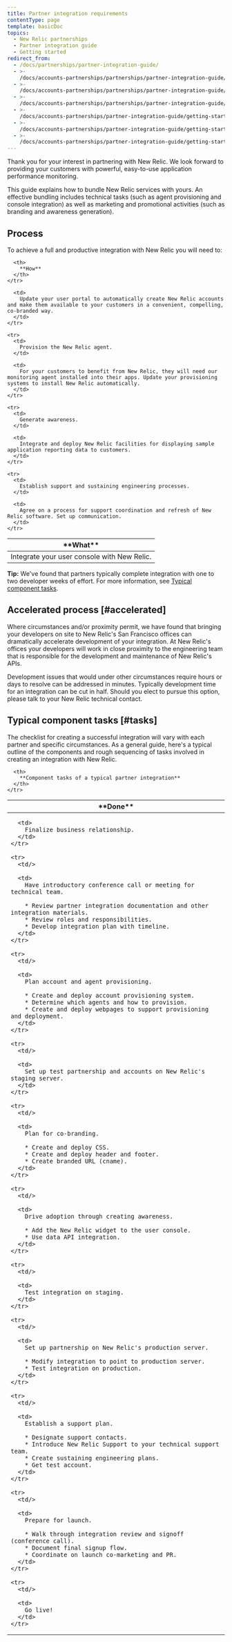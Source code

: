 ```yaml
---
title: Partner integration requirements
contentType: page
template: basicDoc
topics:
  - New Relic partnerships
  - Partner integration guide
  - Getting started
redirect_from:
  - /docs/partnerships/partner-integration-guide/
  - >-
    /docs/accounts-partnerships/partnerships/partner-integration-guide/partner-integration-guide/
  - >-
    /docs/accounts-partnerships/partnerships/partner-integration-guide/integration-requirements/
  - >-
    /docs/accounts-partnerships/partnerships/partner-integration-guide/driving-adoption-creating-awareness/
  - >-
    /docs/accounts-partnerships/partner-integration-guide/getting-started/integration-requirements/
  - >-
    /docs/accounts-partnerships/partner-integration-guide/getting-started/partner-integration-requirements/
  - >-
    /docs/accounts-partnerships/partner-integration-guide/getting-started/driving-adoption-creating-awareness/
---
```


Thank you for your interest in partnering with New Relic. We look forward to providing your customers with powerful, easy-to-use application performance monitoring.

This guide explains how to bundle New Relic services with yours. An effective bundling includes technical tasks (such as agent provisioning and console integration) as well as marketing and promotional activities (such as branding and awareness generation).

## Process

To achieve a full and productive integration with New Relic you will need to:

<Table>
  <thead>
    <tr>
      <th width={200}>
        **What**
      </th>

      <th>
        **How**
      </th>
    </tr>
  </thead>

  <tbody>
    <tr>
      <td>
        Integrate your user console with New Relic.
      </td>

      <td>
        Update your user portal to automatically create New Relic accounts and make them available to your customers in a convenient, compelling, co-branded way.
      </td>
    </tr>

    <tr>
      <td>
        Provision the New Relic agent.
      </td>

      <td>
        For your customers to benefit from New Relic, they will need our monitoring agent installed into their apps. Update your provisioning systems to install New Relic automatically.
      </td>
    </tr>

    <tr>
      <td>
        Generate awareness.
      </td>

      <td>
        Integrate and deploy New Relic facilities for displaying sample application reporting data to customers.
      </td>
    </tr>

    <tr>
      <td>
        Establish support and sustaining engineering processes.
      </td>

      <td>
        Agree on a process for support coordination and refresh of New Relic software. Set up communication.
      </td>
    </tr>
  </tbody>
</Table>

**Tip:** We've found that partners typically complete integration with one to two developer weeks of effort. For more information, see [Typical component tasks](#tasks).

## Accelerated process [#accelerated]

Where circumstances and/or proximity permit, we have found that bringing your developers on site to New Relic's San Francisco offices can dramatically accelerate development of your integration. At New Relic's offices your developers will work in close proximity to the engineering team that is responsible for the development and maintenance of New Relic's APIs.

Development issues that would under other circumstances require hours or days to resolve can be addressed in minutes. Typically development time for an integration can be cut in half. Should you elect to pursue this option, please talk to your New Relic technical contact.

## Typical component tasks [#tasks]

The checklist for creating a successful integration will vary with each partner and specific circumstances. As a general guide, here's a typical outline of the components and rough sequencing of tasks involved in creating an integration with New Relic.

<Table>
  <thead>
    <tr>
      <th width={75}>
        **Done**
      </th>

      <th>
        **Component tasks of a typical partner integration**
      </th>
    </tr>
  </thead>

  <tbody>
    <tr>
      <td/>

      <td>
        Finalize business relationship.
      </td>
    </tr>

    <tr>
      <td/>

      <td>
        Have introductory conference call or meeting for technical team.

        * Review partner integration documentation and other integration materials.
        * Review roles and responsibilities.
        * Develop integration plan with timeline.
      </td>
    </tr>

    <tr>
      <td/>

      <td>
        Plan account and agent provisioning.

        * Create and deploy account provisioning system.
        * Determine which agents and how to provision.
        * Create and deploy webpages to support provisioning and deployment.
      </td>
    </tr>

    <tr>
      <td/>

      <td>
        Set up test partnership and accounts on New Relic's staging server.
      </td>
    </tr>

    <tr>
      <td/>

      <td>
        Plan for co-branding.

        * Create and deploy CSS.
        * Create and deploy header and footer.
        * Create branded URL (cname).
      </td>
    </tr>

    <tr>
      <td/>

      <td>
        Drive adoption through creating awareness.

        * Add the New Relic widget to the user console.
        * Use data API integration.
      </td>
    </tr>

    <tr>
      <td/>

      <td>
        Test integration on staging.
      </td>
    </tr>

    <tr>
      <td/>

      <td>
        Set up partnership on New Relic's production server.

        * Modify integration to point to production server.
        * Test integration on production.
      </td>
    </tr>

    <tr>
      <td/>

      <td>
        Establish a support plan.

        * Designate support contacts.
        * Introduce New Relic Support to your technical support team.
        * Create sustaining engineering plans.
        * Get test account.
      </td>
    </tr>

    <tr>
      <td/>

      <td>
        Prepare for launch.

        * Walk through integration review and signoff (conference call).
        * Document final signup flow.
        * Coordinate on launch co-marketing and PR.
      </td>
    </tr>

    <tr>
      <td/>

      <td>
        Go live!
      </td>
    </tr>
  </tbody>
</Table>
